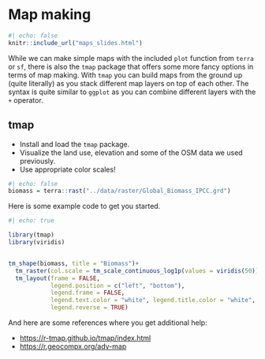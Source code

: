 # Map making


```r
#| echo: false
knitr::include_url("maps_slides.html")
```



While we can make simple maps with the included `plot` function from `terra` or `sf`, there is also the `tmap` package that offers some more fancy options in terms of map making. With `tmap` you can build maps from the ground up (quite literally) as you stack different map layers on top of each other. The syntax is quite similar to `ggplot` as you can combine different layers with the `+` operator.

:::{.callout-important}
## tmap

* Install and load the `tmap` package.
* Visualize the land use, elevation and some of the OSM data we used previously.
* Use appropriate color scales!

:::

```r
#| echo: false
biomass = terra::rast("../data/raster/Global_Biomass_IPCC.grd")
```

Here is some example code to get you started.

```r
#| echo: true

library(tmap)
library(viridis)


tm_shape(biomass, title = "Biomass")+
  tm_raster(col.scale = tm_scale_continuous_log1p(values = viridis(50)))+
  tm_layout(frame = FALSE,
            legend.position = c("left", "bottom"),
            legend.frame = FALSE,
            legend.text.color = "white", legend.title.color = "white",
            legend.reverse = TRUE)


```

And here are some references where you get additional help:

* [https://r-tmap.github.io/tmap/index.html](https://r-tmap.github.io/tmap/index.html)
* [https://r.geocompx.org/adv-map](https://r.geocompx.org/adv-map)

